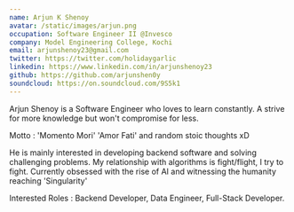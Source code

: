 ```yaml
---
name: Arjun K Shenoy
avatar: /static/images/arjun.png
occupation: Software Engineer II @Invesco
company: Model Engineering College, Kochi
email: arjunshenoy23@gmail.com
twitter: https://twitter.com/holidaygarlic
linkedin: https://www.linkedin.com/in/arjunshenoy23
github: https://github.com/arjunshen0y
soundcloud: https://on.soundcloud.com/9S5k1
---
```


Arjun Shenoy is a Software Engineer who loves to learn constantly. A strive for more knowledge but won't compromise for less.

Motto : 'Momento Mori' 'Amor Fati' and random stoic thoughts xD

He is mainly interested in developing backend software and solving challenging problems. My relationship with algorithms is fight/flight, I try to fight. Currently obsessed with the rise of AI and witnessing the humanity reaching 'Singularity'

Interested Roles : Backend Developer, Data Engineer, Full-Stack Developer.